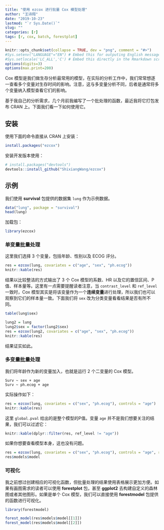 ```yaml
---
title: "使用 ezcox 进行批量 Cox 模型处理"
author: "王诗翔"
date: "2019-10-23"
lastmod: "`r Sys.Date()`"
slug: ""
categories: [r]
tags: [r, cox, batch, forestplot]
---
```


```r
knitr::opts_chunk$set(collapse = TRUE, dev = "png", comment = "#>")
#Sys.setenv("LANGUAGE"="EN") # Embed this for outputing English message
#Sys.setlocale('LC_ALL','C') # Embed this directly in the Rmarkdown script that contains the Chinese character comment
options(digits=3)
options(max.print=200)
```

Cox 模型是我们做生存分析最常用的模型，在实际的分析工作中，我们常常想逐一查看多个变量对生存时间的影响。注意，这与多变量分析不同，后者是通常将多个变量纳入模型查看它们的影响。

基于我自己的分析需求，几个月前我编写了一个批处理的函数，最近我将它打包发布 CRAN 上。下面我们看一下如何使用它。

## 安装

使用下面的命令直接从 CRAN 上安装：

```r
install.packages("ezcox")
```

安装开发版本使用：

```r
# install.packages("devtools")
devtools::install_github("ShixiangWang/ezcox")
```

## 示例

我们使用 **survival** 包提供的数据集 `lung` 作为示例数据。

```r
data("lung", package = "survival")
head(lung)
```

加载包：

```r
library(ezcox)
```

### 单变量批量处理

这里我们选择 3 个变量，包括年龄、性别以及 ECOG 评分。

```r
res = ezcox(lung, covariates = c("age", "sex", "ph.ecog"))
knitr::kable(res)
```

结果以比较整洁的方式输出了 3 个 Cox 模型的系数、HR 以及它的置信区间、P值、样本量等。这里有一点需要提醒读者注意，当 `contrast_level` 和 `ref_level`一致时，Cox 模型其实是将该变量作为一个**连续变量**进行处理，所以我们也可以观察到它们的样本量一致。下面我们将 `sex` 改为分类变量看看结果是否有所不同。

```r
table(lung$sex)
```

```r
lung2 = lung
lung2$sex = factor(lung2$sex)
res = ezcox(lung2, covariates = c("age", "sex", "ph.ecog"))
knitr::kable(res)
```

结果证实如此。

### 多变量批量处理

我们将年龄作为新的变量加入，也就是运行 2 个二变量的 Cox 模型。

```
Surv ~ sex + age
Surv ~ ph.ecog + age
```

实际操作如下：

```r
res = ezcox(lung, covariates = c("sex", "ph.ecog"), controls = "age")
knitr::kable(res)
```

这里 `global.pval` 给出的是整个模型的P值。变量 `age` 并不是我们想要关注的结果，我们可以过滤它：

```r
knitr::kable(dplyr::filter(res, ref_level != "age"))
```

如果你想要查看模型本身，这也没有问题。

```r
res = ezcox(lung, covariates = c("sex", "ph.ecog"), controls = "age", return_models = TRUE)
res$models$model
```

### 可视化

我之前想过创建相应的可视化函数，但批量处理的结果使用表格展示更加方便。如果有画图需求的读者可以使用 **forestplot** 包，甚至 **ggplot2** 去构建自定义的森林图或者其他图形。如果是单个 Cox 模型，我们可以直接使用 **forestmodel** 包提供的函数进行可视化。

```r
library(forestmodel)

forest_model(res$models$model[[1]])
forest_model(res$models$model[[2]])
```

